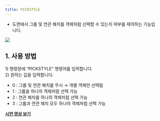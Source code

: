 ```yaml
---
title: PICKSTYLE
---
```



[image1]: ../../../../../assets/images/commands/pickstyle/image1.png

* 도면에서 그룹 및 연관 해치를 객체처럼 선택할 수 있는지 여부를 제어하는 기능입니다.

![][image1]

## **1\. 사용 방법**

1\) 명령창에 “PICKSTYLE” 명령어를 입력합니다.  
2\) 원하는 값을 입력합니다.

- 0 : 그룹 및 연관 해치를 무시 → 개별 객체만 선택됨  
- 1 : 그룹을 하나의 객체처럼 선택 가능  
- 2 : 연관 해치를 하나의 객체처럼 선택 가능  
- 3 : 그룹과 연관 해치 모두 하나의 객체처럼 선택 가능

[**<Icon name="youtube" class="emoji"/> 시연 영상 보기**](https://youtu.be/zeKjQhPC5Ac) 
